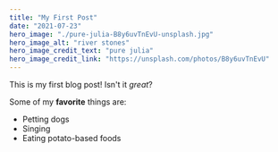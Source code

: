 ```yaml
---
title: "My First Post"
date: "2021-07-23"
hero_image: "./pure-julia-B8y6uvTnEvU-unsplash.jpg"
hero_image_alt: "river stones"
hero_image_credit_text: "pure julia"
hero_image_credit_link: "https://unsplash.com/photos/B8y6uvTnEvU"
---
```


This is my first blog post! Isn't it *great*?

Some of my **favorite** things are:

* Petting dogs
* Singing
* Eating potato-based foods